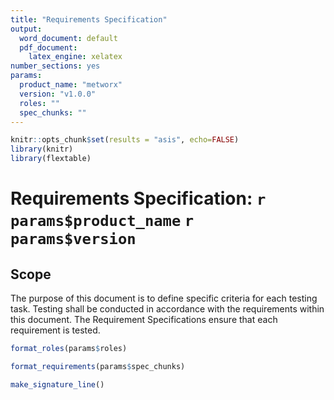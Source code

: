 ```yaml
---
title: "Requirements Specification"
output:
  word_document: default
  pdf_document:
    latex_engine: xelatex
number_sections: yes
params:
  product_name: "metworx"
  version: "v1.0.0"
  roles: ""
  spec_chunks: ""
---
```


```r
knitr::opts_chunk$set(results = "asis", echo=FALSE)
library(knitr)
library(flextable)
```

# Requirements Specification: `r params$product_name` `r params$version`

## Scope
The purpose of this document is to define specific criteria for each testing task. Testing shall be conducted in accordance with the requirements within this document. The Requirement Specifications ensure that each requirement is tested.

```r
format_roles(params$roles)
```


```r
format_requirements(params$spec_chunks)
```

\newpage

```r
make_signature_line()
```

